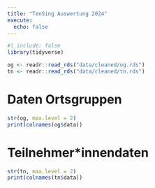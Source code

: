 ```yaml
---
title: "TenSing Auswertung 2024"
execute:
  echo: false
---
```


```r
#| include: false
library(tidyverse)

og <- readr::read_rds("data/cleaned/og.rds")
tn <- readr::read_rds("data/cleaned/tn.rds")
```

# Daten Ortsgruppen
```r
str(og, max.level = 2)
print(colnames(og$data))
```


# Teilnehmer*innendaten

```r
str(tn, max.level = 2)
print(colnames(tn$data))
```

